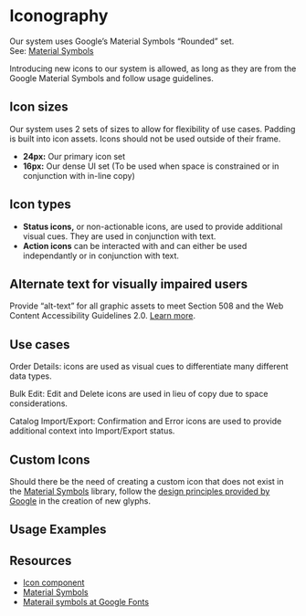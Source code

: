 
# Iconography

Our system uses Google’s Material Symbols “Rounded” set.  
See: [Material Symbols](https://bigcommercecloud.atlassian.net/wiki/spaces/PD/pages/417333457/Iconography#:~:text=Rounded%E2%80%9D%20set.%0ASee%3A-,Material%20Symbols,-Introducing%20new%20icons "https://bigcommercecloud.atlassian.net/wiki/spaces/PD/pages/417333457/Iconography#:~:text=Rounded%E2%80%9D%20set.%0ASee%3A-,Material%20Symbols,-Introducing%20new%20icons") 

Introducing new icons to our system is allowed, as long as they are from the Google Material Symbols and follow usage guidelines.

## Icon sizes

Our system uses 2 sets of sizes to allow for flexibility of use cases. Padding is built into icon assets. Icons should not be used outside of their frame.

- **24px:** Our primary icon set
- **16px:** Our dense UI set (To be used when space is constrained or in conjunction with in-line copy)

## Icon types

- **Status icons,** or non-actionable icons, are used to provide additional visual cues. They are used in conjunction with text. 
- **Action icons** can be interacted with and can either be used independantly or in conjunction with text.

## Alternate text for visually impaired users

Provide “alt-text” for all graphic assets to meet Section 508 and the Web Content Accessibility Guidelines 2.0. [Learn more](https://www.w3.org/TR/WCAG20-TECHS/H37.html "https://www.w3.org/TR/WCAG20-TECHS/H37.html").

## Use cases

Order Details: icons are used as visual cues to differentiate many different data types.

Bulk Edit: Edit and Delete icons are used in lieu of copy due to space considerations.

Catalog Import/Export: Confirmation and Error icons are used to provide additional context into Import/Export status.

## Custom Icons

Should there be the need of creating a custom icon that does not exist in the  [Material Symbols](https://fonts.google.com/icons "https://fonts.google.com/icons") library, follow the [design principles provided by Google](https://m3.material.io/styles/icons/designing-icons) in the creation of new glyphs.

## Usage Examples

<FigmaSample url="https://www.figma.com/embed?embed_host=share&url=https%3A%2F%2Fwww.figma.com%2Ffile%2FKxwfsMkidnUtN8akw7ENzc%2FIconography%3Ftype%3Ddesign%26node-id%3D0%253A1%26mode%3Ddesign%26t%3DJohA762xUg6pnUQB-1" aspect="square" />

## Resources

- [Icon component](/big-design/icons)
- [Material Symbols](https://m3.material.io/styles/icons/overview)
- [Materail symbols at Google Fonts](https://fonts.google.com/icons)